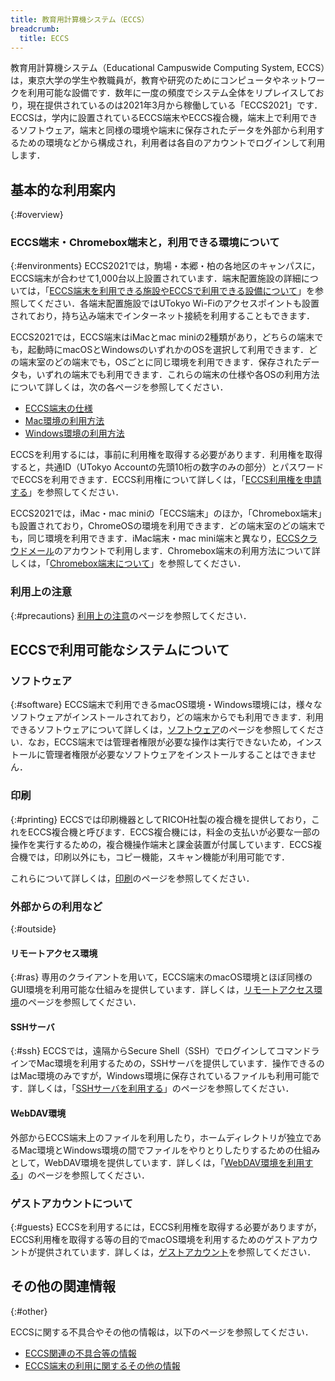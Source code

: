 ```yaml
---
title: 教育用計算機システム（ECCS）
breadcrumb:
  title: ECCS
---
```



<WwweccEol systemName="ECCS端末"/>

教育用計算機システム（Educational Campuswide Computing System, ECCS）は，東京大学の学生や教職員が，教育や研究のためにコンピュータやネットワークを利用可能な設備です．数年に一度の頻度でシステム全体をリプレイスしており，現在提供されているのは2021年3月から稼働している「ECCS2021」です．ECCSは，学内に設置されているECCS端末やECCS複合機，端末上で利用できるソフトウェア，端末と同様の環境や端末に保存されたデータを外部から利用するための環境などから構成され，利用者は各自のアカウントでログインして利用します．

## 基本的な利用案内
{:#overview}

### ECCS端末・Chromebox端末と，利用できる環境について
{:#environments}
ECCS2021では，駒場・本郷・柏の各地区のキャンパスに，ECCS端末が合わせて1,000台以上設置されています．端末配置施設の詳細については，「[ECCS端末を利用できる施設やECCSで利用できる設備について](./overview/facilities/)」を参照してください．各端末配置施設ではUTokyo Wi-Fiのアクセスポイントも設置されており，持ち込み端末でインターネット接続を利用することもできます．

ECCS2021では，ECCS端末はiMacとmac miniの2種類があり，どちらの端末でも，起動時にmacOSとWindowsのいずれかのOSを選択して利用できます．どの端末室のどの端末でも，OSごとに同じ環境を利用できます．保存されたデータも，いずれの端末でも利用できます．これらの端末の仕様や各OSの利用方法について詳しくは，次の各ページを参照してください．

- [ECCS端末の仕様](./overview/spec/)
- [Mac環境の利用方法](./overview/usage-mac/)
- [Windows環境の利用方法](./overview/usage-windows/)

ECCSを利用するには，事前に利用権を取得する必要があります．利用権を取得すると，共通ID（UTokyo Accountの先頭10桁の数字のみの部分）とパスワードでECCSを利用できます．ECCS利用権について詳しくは，「[ECCS利用権を申請する](./overview/right-application/)」を参照してください．

ECCS2021では，iMac・mac miniの「ECCS端末」のほか，「Chromebox端末」も設置されており，ChromeOSの環境を利用できます．どの端末室のどの端末でも，同じ環境を利用できます．iMac端末・mac mini端末と異なり，[ECCSクラウドメール](/google/)のアカウントで利用します．Chromebox端末の利用方法について詳しくは，「[Chromebox端末について](./chromeos/)」を参照してください．

### 利用上の注意
{:#precautions}
[利用上の注意](./overview/precautions/)のページを参照してください．

## ECCSで利用可能なシステムについて
### ソフトウェア
{:#software}
ECCS端末で利用できるmacOS環境・Windows環境には，様々なソフトウェアがインストールされており，どの端末からでも利用できます．利用できるソフトウェアについて詳しくは，[ソフトウェア](./features/software/)のページを参照してください．なお，ECCS端末では管理者権限が必要な操作は実行できないため，インストールに管理者権限が必要なソフトウェアをインストールすることはできません．

### 印刷
{:#printing}
ECCSでは印刷機器としてRICOH社製の複合機を提供しており，これをECCS複合機と呼びます．ECCS複合機には，料金の支払いが必要な一部の操作を実行するための，複合機操作端末と課金装置が付属しています．ECCS複合機では，印刷以外にも，コピー機能，スキャン機能が利用可能です．

これらについて詳しくは，[印刷](./features/printing/)のページを参照してください．

### 外部からの利用など
{:#outside}
#### リモートアクセス環境
{:#ras}
専用のクライアントを用いて，ECCS端末のmacOS環境とほぼ同様のGUI環境を利用可能な仕組みを提供しています．詳しくは，[リモートアクセス環境](./features/ras/)のページを参照してください．

#### SSHサーバ
{:#ssh}
ECCSでは，遠隔からSecure Shell（SSH）でログインしてコマンドラインでMac環境を利用するための，SSHサーバを提供しています．操作できるのはMac環境のみですが，Windows環境に保存されているファイルも利用可能です．詳しくは，「[SSHサーバを利用する](./features/ssh/)」のページを参照してください．
#### WebDAV環境
外部からECCS端末上のファイルを利用したり，ホームディレクトリが独立であるMac環境とWindows環境の間でファイルをやりとりしたりするための仕組みとして，WebDAV環境を提供しています．詳しくは，「[WebDAV環境を利用する](./features/webdav/)」のページを参照してください．

### ゲストアカウントについて
{:#guests}
ECCSを利用するには，ECCS利用権を取得する必要がありますが，ECCS利用権を取得する等の目的でmacOS環境を利用するためのゲストアカウントが提供されています．詳しくは，[ゲストアカウント](./overview/guest-account/)を参照してください．

## その他の関連情報
{:#other}

ECCSに関する不具合やその他の情報は，以下のページを参照してください．

- [ECCS関連の不具合等の情報](./defects/)
- [ECCS端末の利用に関するその他の情報](./misc/)
